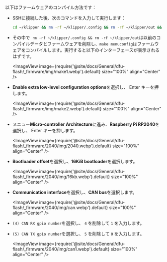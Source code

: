 以下はファームウェアのコンパイル方法です：
* SSHに接続した後、次のコマンドを入力して実行します：

    ```bash
    cd ~/klipper && rm -rf ~/klipper/.config && rm -rf ~/klipper/out && make menuconfig
    ```

* その中で` rm -rf ~/klipper/.config && rm -rf ~/klipper/out`は以前のコンパイルデータとファームウェアを削除し、`make menuconfig`はファームウェアをコンパイルします。実行すると以下のインターフェースが表示されるはずです。

    <ImageView image={require('@site/docs/General/dfu-flash/_firmware/img/make1.webp').default} size="100%" align="Center" />

* **Enable extra low-level configuration options**を選択し、 Enter キーを押します。

    <ImageView image={require('@site/docs/General/dfu-flash/_firmware/img/make2.webp').default} size="100%" align="Center" />

* メニュー**Micro-controller Architecture**に進み、**Raspberry Pi RP2040**を選択し、 Enter キーを押します。

    <ImageView image={require('@site/docs/General/dfu-flash/_firmware/2040/img/2040.webp').default} size="100%" align="Center" />

* **Bootloader offset**を選択し、**16KiB bootloader**を選択します。

    <ImageView image={require('@site/docs/General/dfu-flash/_firmware/2040/img/16kb.webp').default} size="100%" align="Center" />

* **Communication interface**を選択し、**CAN bus**を選択します。

    <ImageView image={require('@site/docs/General/dfu-flash/_firmware/2040/img/can.webp').default} size="100%" align="Center" />

* `(4) CAN RX gpio number`を選択し、 `4` を削除して `1` を入力します。
* `(5) CAN TX gpio number`を選択し、 `5` を削除して `0` を入力します。

    <ImageView image={require('@site/docs/General/dfu-flash/_firmware/2040/img/can1.webp').default} size="100%" align="Center" />
